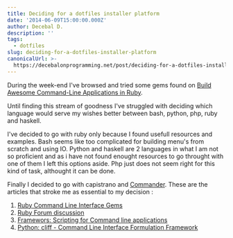 ```yaml
---
title: Deciding for a dotfiles installer platform
date: '2014-06-09T15:00:00.000Z'
author: Decebal D.
description: ''
tags:
  - dotfiles
slug: deciding-for-a-dotfiles-installer-platform
canonicalUrl: >-
  https://decebalonprogramming.net/post/deciding-for-a-dotfiles-installer-platform
---
```



During the week-end I've browsed and tried some gems found on [Build Awesome Command-Line Applications in Ruby](http://www.awesomecommandlineapps.com/gems.html).

Until finding this stream of goodness I've struggled with deciding which language would serve my wishes better between bash, python, php, ruby and haskell. 

I've decided to go with ruby only because I found usefull resources and examples. Bash seems like too complicated for building menu's from scratch and using IO. Python and haskell are 2 languages in what I am not so proficient and as i have not found enought resources to go throught with one of them I left this options aside. Php just does not seem right for this kind of task, althought it can be done.

Finally I decided to go with capistrano and [Commander](https://github.com/visionmedia/commander). These are the articles that stroke me as essential to my decision :

1. [Ruby Command Line Interface Gems](http://www.sitepoint.com/ruby-command-line-interface-gems/)
2. [Ruby Forum discussion](https://www.ruby-forum.com/topic/211630)
3. [Framewors: Scripting for Command line applications](http://www.plugingeek.com/categories/frameworks-scripting-command-line-applications-ruby-javascript)
4. [Python: cliff - Command Line Interface Formulation Framework](https://cliff.readthedocs.org/)
